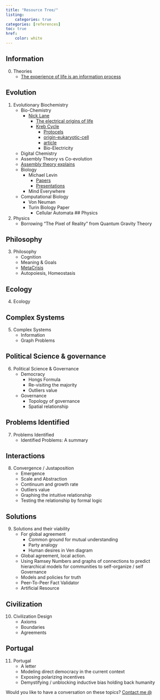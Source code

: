 ```yaml
---
title: "Resource Tree/"
listing:
    categories: true
categories: [references]
toc: true
href:
    color: white
---
```


## Information
0. Theories
    - [The experience of life is an information process](https://arxiv.org/abs/1210.5908)

## Evolution
1.  Evolutionary Biochemistry
    -   Bio-Chemistry
        -   [Nick Lane](https://nick-lane.net/publications/)
            -   [The electrical origins of life](https://www.youtube.com/watch?v=FLaTU-t1CQM "The electrical origin of life")
            -   [Kreb Cycle](https://youtu.be/vBiIDwBOqQA?si=o8golhRao2R4NXIH "Kreb Cycle")
                -   [Protocels](https://nick-lane.net/publications/a-biophysical-basis-for-the-emergence-of-the-genetic-code-in-protocells)
                -   [origin-eukaryotic-cell](https://nick-lane.net/publications/origin-eukaryotic-cell/)
                -   [article](https://www.nature.com/articles/s41570-019-0155-6)
                -   Bio-Electricity
    -   Digital Chemistry
    -   Assembly Theory vs Co-evolution
    -   [Assembly theory explains](https://www.nature.com/articles/s41586-023-06600-9)
    -   Biology
        -   Michael Levin
            -   [Papers](https://drmichaellevin.org/publications/)
            -   [Presentations](https://drmichaellevin.org/presentations/)
        -   Mind Everywhere
    -   Computational Biology
        -   Von Neuman
        -   Turin Biology Paper
            -   Cellular Automata
## Physics
2.  Physics
    -   Borrowing "The Pixel of Reality" from Quantum Gravity Theory

## Philosophy
3. Philosophy
    -   Cognition
    -   Meaning & Goals
    -   [MetaCrisis](https://www.youtube.com/watch?v=4kBoLVvoqVY)
    -   Autopoiesis, Homeostasis

## Ecology
4.  Ecology

## Complex Systems
5.  Complex Systems
    -   Information
    -   Graph Problems

##  Political Science & governance
6.  Political Science & Governance
    -   Democracy
        -   Hongs Formula
        -   Re-visiting the majority
        -   Outliers value
    -   Governance
        -   Topology of governance
        -   Spatial relationship

##  Problems Identified
7.  Problems Identified
    -   Identified Problems: A summary

## Interactions
8.  Convergence / Justaposition
    -   Emergence
    -   Scale and Abstraction
    -   Continuum and growth rate
    -   Outliers value
    -   Graphing the intuitive relationship
    -   Testing the relationship by formal logic

##  Solutions
9.  Solutions and their viability
    -   For global agreement
        -   Common ground for mutual understanding
        -   Party analogy
        -   Human desires in Ven diagram
    -   Global agreement, local action.
    -   Using Ramsey Numbers and graphs of connections to predict hierarchical models for communities to self-organize
    / self Governance
    -   Models and policies for truth
    -   Peer-To-Peer Fact Validator
    -   Artificial Resource

## Civilization
10. Civilization Design
    -   Axioms
    -   Boundaries
    -   Agreements

## Portugal
11. Portugal
    -   A letter
    -   Modeling direct democracy in the current context
    -   Exposing polarizing incentives
    -   Demystifying / unblocking inductive bias holding back humanity

Would you like to have a conversation on these topics? [Contact me @](mailto:mvaldeta42@gmail.com)